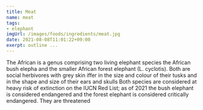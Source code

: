 ```yaml
---
title: Meat
name: meat
tags: 
- elephant 
imgUrl: /images/foods/ingredients/meat.jpg
date: 2021-08-08T11:01:22+09:00
exerpt: outline ...
---
```



The African is a genus comprising two living elephant species  the African bush elepha and the smaller African forest elephant (L. cyclotis). Both are social herbivores with grey skin iffer in the size and colour of their tusks and in the shape and size of their ears and skulls Both species are considered at heavy risk of extinction on the IUCN Red List; as of 2021 the bush elephant is considered endangered and the forest elephant is considered critically endangered. They are threatened